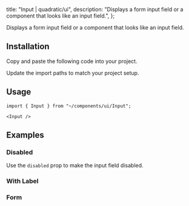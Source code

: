 
  title: "Input | quadratic/ui",
  description: "Displays a form input field or a component that looks like an input field.",
};

<Title>Input</Title>
<Description>Displays a form input field or a component that looks like an input field.</Description>
<ComponentPreview id="input" />

## Installation
<Steps>

<StepTitle>Copy and paste the following code into your project.</StepTitle>
<StepContent>
<FileSource id="input" />
</StepContent>

<StepTitle>Update the import paths to match your project setup.</StepTitle>

</Steps>

## Usage
```tsx
import { Input } from "~/components/ui/Input";
```
```tsx
<Input />
```

## Examples

### Disabled
Use the `disabled` prop to make the input field disabled.
<ComponentPreview id="inputDisabled" />

### With Label
<ComponentPreview id="inputWithLabel" />

### Form
<ComponentPreview id="inputForm" />

<Footer previousLabel="Dropdown Menu" previousHref="/docs/components/primitives/dropdown-menu" nextLabel="Input OTP" nextHref="/docs/components/primitives/input-otp" />
